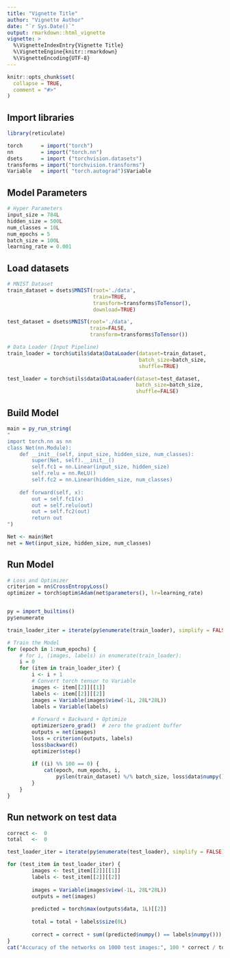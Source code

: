 ```yaml
---
title: "Vignette Title"
author: "Vignette Author"
date: "`r Sys.Date()`"
output: rmarkdown::html_vignette
vignette: >
  %\VignetteIndexEntry{Vignette Title}
  %\VignetteEngine{knitr::rmarkdown}
  %\VignetteEncoding{UTF-8}
---
```


```r
knitr::opts_chunk$set(
  collapse = TRUE,
  comment = "#>"
)
```

## Import libraries

```r
library(reticulate)

torch      = import("torch")
nn         = import("torch.nn") 
dsets      = import ("torchvision.datasets") 
transforms = import("torchvision.transforms")
Variable   = import( "torch.autograd")$Variable
```



## Model Parameters

```r
# Hyper Parameters 
input_size = 784L
hidden_size = 500L
num_classes = 10L
num_epochs = 5
batch_size = 100L
learning_rate = 0.001
```



## Load datasets

```r
# MNIST Dataset 
train_dataset = dsets$MNIST(root='./data', 
                            train=TRUE, 
                            transform=transforms$ToTensor(),  
                            download=TRUE)

test_dataset = dsets$MNIST(root='./data', 
                           train=FALSE, 
                           transform=transforms$ToTensor())

# Data Loader (Input Pipeline)
train_loader = torch$utils$data$DataLoader(dataset=train_dataset, 
                                           batch_size=batch_size, 
                                           shuffle=TRUE)

test_loader = torch$utils$data$DataLoader(dataset=test_dataset, 
                                          batch_size=batch_size, 
                                          shuffle=FALSE)
```


## Build Model

```r
main = py_run_string(
"
import torch.nn as nn
class Net(nn.Module):
    def __init__(self, input_size, hidden_size, num_classes):
        super(Net, self).__init__()
        self.fc1 = nn.Linear(input_size, hidden_size) 
        self.relu = nn.ReLU()
        self.fc2 = nn.Linear(hidden_size, num_classes)  
    
    def forward(self, x):
        out = self.fc1(x)
        out = self.relu(out)
        out = self.fc2(out)
        return out
")

Net <- main$Net
net = Net(input_size, hidden_size, num_classes)
```



## Run Model

```r
# Loss and Optimizer
criterion = nn$CrossEntropyLoss()  
optimizer = torch$optim$Adam(net$parameters(), lr=learning_rate)  


py = import_builtins()
py$enumerate

train_loader_iter = iterate(py$enumerate(train_loader), simplify = FALSE)

# Train the Model
for (epoch in 1:num_epochs) {
    # for i, (images, labels) in enumerate(train_loader):
    i = 0
    for (item in train_loader_iter) {
        i <- i + 1
        # Convert torch tensor to Variable
        images <- item[[2]][[1]]
        labels <- item[[2]][[2]]
        images = Variable(images$view(-1L, 28L*28L))
        labels = Variable(labels)
        
        # Forward + Backward + Optimize
        optimizer$zero_grad()  # zero the gradient buffer
        outputs = net(images)
        loss = criterion(outputs, labels)
        loss$backward()
        optimizer$step()
        
        if ((i) %% 100 == 0) {
            cat(epoch, num_epochs, i, 
                py$len(train_dataset) %/% batch_size, loss$data$numpy(), "\n")
        }
    }
}
```




## Run network on test data

```r
correct <-  0
total   <-  0

test_loader_iter = iterate(py$enumerate(test_loader), simplify = FALSE)

for (test_item in test_loader_iter) {
        images <- test_item[[2]][[1]]
        labels <- test_item[[2]][[2]]
        
        images = Variable(images$view(-1L, 28L*28L))
        outputs = net(images)
        
        predicted = torch$max(outputs$data, 1L)[[2]]
        
        total = total + labels$size(0L)
        
        correct = correct + sum((predicted$numpy() == labels$numpy()))
} 
cat("Accuracy of the networks on 1000 test images:", 100 * correct / total)
```


